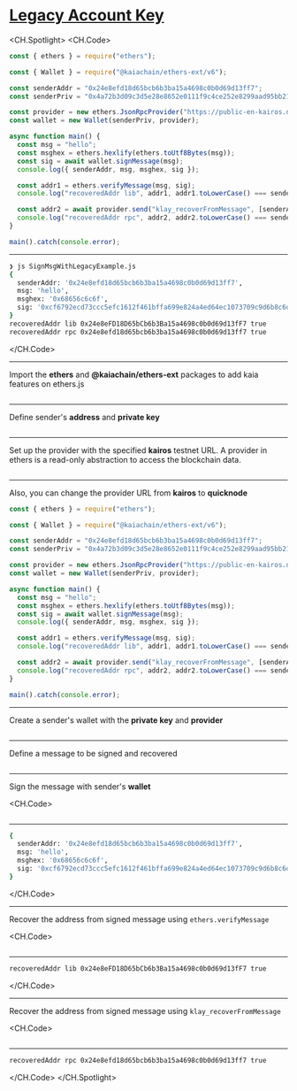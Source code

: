 # [Legacy Account Key](https://docs.kaia.io/references/sdk/ethers-ext/v6/account-management/sign-message/legacy-recover-msg)

<CH.Spotlight>
<CH.Code>

```js SignMsgWithLegacyExample.js
const { ethers } = require("ethers");

const { Wallet } = require("@kaiachain/ethers-ext/v6");

const senderAddr = "0x24e8efd18d65bcb6b3ba15a4698c0b0d69d13ff7";
const senderPriv = "0x4a72b3d09c3d5e28e8652e0111f9c4ce252e8299aad95bb219a38eb0a3f4da49";

const provider = new ethers.JsonRpcProvider("https://public-en-kairos.node.kaia.io");
const wallet = new Wallet(senderPriv, provider);

async function main() {
  const msg = "hello";
  const msghex = ethers.hexlify(ethers.toUtf8Bytes(msg));
  const sig = await wallet.signMessage(msg);
  console.log({ senderAddr, msg, msghex, sig });

  const addr1 = ethers.verifyMessage(msg, sig);
  console.log("recoveredAddr lib", addr1, addr1.toLowerCase() === senderAddr);

  const addr2 = await provider.send("klay_recoverFromMessage", [senderAddr, msghex, sig, "latest"]);
  console.log("recoveredAddr rpc", addr2, addr2.toLowerCase() === senderAddr);
}

main().catch(console.error);
```

---

```zsh output
❯ js SignMsgWithLegacyExample.js
{
  senderAddr: '0x24e8efd18d65bcb6b3ba15a4698c0b0d69d13ff7',
  msg: 'hello',
  msghex: '0x68656c6c6f',
  sig: '0xcf6792ecd73ccc5efc1612f461bffa699e824a4ed64ec1073709c9d6b8c6daf608060326371544811e2015398f7e48ad839e1f3c551e8cb7c3c82f10d226bd671b'
}
recoveredAddr lib 0x24e8eFD18D65bCb6b3Ba15a4698c0b0d69d13fF7 true
recoveredAddr rpc 0x24e8efd18d65bcb6b3ba15a4698c0b0d69d13ff7 true
```

</CH.Code>

---

Import the **ethers** and **@kaiachain/ethers-ext** packages to add kaia features on ethers.js

```js SignMsgWithLegacyExample.js focus=1:3

```

---

Define sender's **address** and **private key**

```js SignMsgWithLegacyExample.js focus=5:6

```

---

Set up the provider with the specified **kairos** testnet URL. A provider in ethers is a read-only abstraction to access the blockchain data.

```js SignMsgWithLegacyExample.js focus=8

```

---

Also, you can change the provider URL from **kairos** to **quicknode**

```js SignMsgWithLegacyExample.js focus=8
const { ethers } = require("ethers");

const { Wallet } = require("@kaiachain/ethers-ext/v6");

const senderAddr = "0x24e8efd18d65bcb6b3ba15a4698c0b0d69d13ff7";
const senderPriv = "0x4a72b3d09c3d5e28e8652e0111f9c4ce252e8299aad95bb219a38eb0a3f4da49";

const provider = new ethers.JsonRpcProvider("https://public-en-kairos.node.kaia.io");
const wallet = new Wallet(senderPriv, provider);

async function main() {
  const msg = "hello";
  const msghex = ethers.hexlify(ethers.toUtf8Bytes(msg));
  const sig = await wallet.signMessage(msg);
  console.log({ senderAddr, msg, msghex, sig });

  const addr1 = ethers.verifyMessage(msg, sig);
  console.log("recoveredAddr lib", addr1, addr1.toLowerCase() === senderAddr);

  const addr2 = await provider.send("klay_recoverFromMessage", [senderAddr, msghex, sig, "latest"]);
  console.log("recoveredAddr rpc", addr2, addr2.toLowerCase() === senderAddr);
}

main().catch(console.error);
```

---

Create a sender's wallet with the **private key** and **provider**

```js SignMsgWithLegacyExample.js focus=9

```

---

Define a message to be signed and recovered

```js SignMsgWithLegacyExample.js focus=12

```

---

Sign the message with sender's **wallet**

<CH.Code>
```js SignMsgWithLegacyExample.js focus=13:15

````
---

```zsh output
{
  senderAddr: '0x24e8efd18d65bcb6b3ba15a4698c0b0d69d13ff7',
  msg: 'hello',
  msghex: '0x68656c6c6f',
  sig: '0xcf6792ecd73ccc5efc1612f461bffa699e824a4ed64ec1073709c9d6b8c6daf608060326371544811e2015398f7e48ad839e1f3c551e8cb7c3c82f10d226bd671b'
}
````

</CH.Code>

---

Recover the address from signed message using `ethers.verifyMessage`

<CH.Code>
```js SignMsgWithLegacyExample.js focus=17:18

````

---
```zsh output
recoveredAddr lib 0x24e8eFD18D65bCb6b3Ba15a4698c0b0d69d13fF7 true
````

</CH.Code>

---

Recover the address from signed message using `klay_recoverFromMessage`

<CH.Code>
```js SignMsgWithLegacyExample.js focus=20:21

````
---
```zsh output
recoveredAddr rpc 0x24e8efd18d65bcb6b3ba15a4698c0b0d69d13ff7 true
````

</CH.Code>
</CH.Spotlight>
